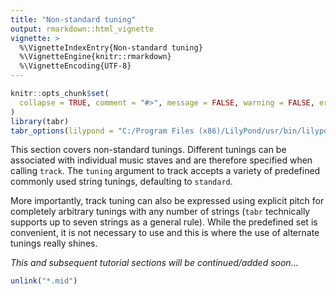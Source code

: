 ```yaml
---
title: "Non-standard tuning"
output: rmarkdown::html_vignette
vignette: >
  %\VignetteIndexEntry{Non-standard tuning}
  %\VignetteEngine{knitr::rmarkdown}
  %\VignetteEncoding{UTF-8}
---
```


```r
knitr::opts_chunk$set(
  collapse = TRUE, comment = "#>", message = FALSE, warning = FALSE, error = FALSE, tidy = TRUE, out.width = "100%"
)
library(tabr)
tabr_options(lilypond = "C:/Program Files (x86)/LilyPond/usr/bin/lilypond.exe")
```

This section covers non-standard tunings. Different tunings can be associated with individual music staves and are therefore specified when calling `track`. The `tuning` argument to track accepts a variety of predefined commonly used string tunings, defaulting to `standard`.

More importantly, track tuning can also be expressed using explicit pitch for completely arbitrary tunings with any number of strings (`tabr` technically supports up to seven strings as a general rule). While the predefined set is convenient, it is not necessary to use and this is where the use of alternate tunings really shines.

*This and subsequent tutorial sections will be continued/added soon...*

```r
unlink("*.mid")
```
